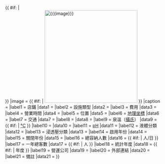 {{Infobox
|tnavbar = Infobox day return bathing facility
|abovestyle = background:#cc9
|headerstyle = background:#cc9
|labelstyle = background:#cc9
|above = {{{name|{{PAGENAME}}}}}{{ #if: {{{local_name|}}} |<br>{{{local_name}}}}}
|image = {{ #if: {{{image|}}} | [[File:{{{image}}}|300px]] }}
|caption = {{{caption|}}}
|label1 = 店鋪<!-- 複数店舗の場合は店舗の一覧または店舗数等を記入 -->
|data1 = {{{shop|}}}
|label2 = 設施類型
|data2 = {{{type|}}}
<!-- 以下、「浸透圧の分類」まで複数店舗の場合は基本的に省略 -->
|label3 = 費用
|data3 = {{{fee|}}}
|label4 = 營業時間
|data4 = {{{business_hours|}}}
|label5 = 位置
|data5 = {{{location|}}}
|label6 = [[地理坐標]]
|data6 = {{{coordinates|}}}
|label7 = 交通
|data7 = {{{transportation|}}}
|label8 = {{Translink|ja|泉質}}
|data8 = {{{hot_spring_type|}}}
|label9 = 泉溫（[[攝氏溫度|攝氏]]）
|data9 = {{ #if: {{{hot_spring_temperature|}}} | {{{hot_spring_temperature}}} [[攝氏溫度|℃]] }}
|label10 = {{Translink|ja|湧出量}}
|data10 =  {{{hot_spring_gush|}}}
|label11 = [[pH值|pH]]
|data11 = {{{pH|}}}
|label12 = 液體分類
|data12 = {{{liquid_classification|}}}
|label13 = 浸透壓分類
|data13 = {{{osmotic_pressure_classification|}}}
|label14 = 啟用年份
|data14 = {{{open_year|}}}
|label15 = 關閉年份
|data15 = {{{close_year|}}}
|label16 = 總容納人數
|data16 = {{ #if: {{{customer_capacity|}}} | {{{customer_capacity}}} 人/日 }}
|label17 = 一年總客數
|data17 = {{ #if: {{{annual_customer|}}} | {{{annual_customer}}} 人 }}
|label18 = 統計年度
|data18 = {{ #if: {{{annual_customer_year|}}} | {{{annual_customer_year}}} 年度 }}
|label19 = 營運公司
|data19 = {{{operation_company|}}}
|label20 = 外部連結
|data20 = {{{link|}}}
|label21 = 備註
|data21 = {{{note|}}}
}}<noinclude>
{{Documentation}}</noinclude>